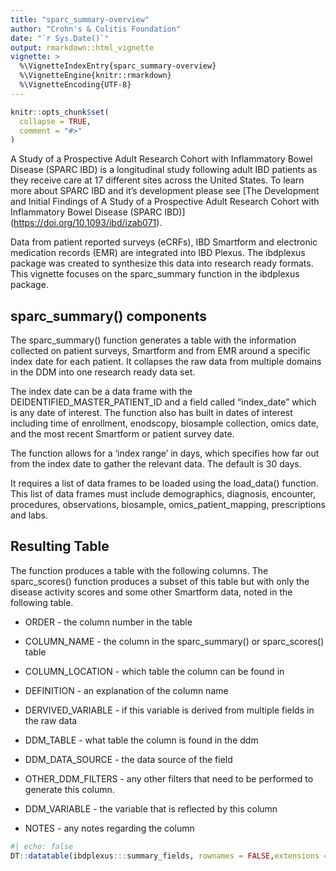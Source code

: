 ```yaml
---
title: "sparc_summary-overview"
author: "Crohn's & Colitis Foundation"
date: "`r Sys.Date()`"
output: rmarkdown::html_vignette
vignette: >
  %\VignetteIndexEntry{sparc_summary-overview}
  %\VignetteEngine{knitr::rmarkdown}
  %\VignetteEncoding{UTF-8}
---
```


```r
knitr::opts_chunk$set(
  collapse = TRUE,
  comment = "#>"
)
```

A Study of a Prospective Adult Research Cohort with Inflammatory Bowel Disease (SPARC IBD) is a longitudinal study following adult IBD patients as they receive care at 17 different sites across the United States. To learn more about SPARC IBD and it's development please see [The Development and Initial Findings of A Study of a Prospective Adult Research Cohort with Inflammatory Bowel Disease (SPARC IBD)] (<https://doi.org/10.1093/ibd/izab071>).

Data from patient reported surveys (eCRFs), IBD Smartform and electronic medication records (EMR) are integrated into IBD Plexus. The ibdplexus package was created to synthesize this data into research ready formats. This vignette focuses on the sparc_summary function in the ibdplexus package.

## sparc_summary() components

The sparc_summary() function generates a table with the information collected on patient surveys, Smartform and from EMR around a specific index date for each patient. It collapses the raw data from multiple domains in the DDM into one research ready data set.

The index date can be a data frame with the DEIDENTIFIED_MASTER_PATIENT_ID and a field called "index_date" which is any date of interest. The function also has built in dates of interest including time of enrollment, enodscopy, biosample collection, omics date, and the most recent Smartform or patient survey date.

The function allows for a 'index range' in days, which specifies how far out from the index date to gather the relevant data. The default is 30 days.

It requires a list of data frames to be loaded using the load_data() function. This list of data frames must include demographics, diagnosis, encounter, procedures, observations, biosample, omics_patient_mapping, prescriptions and labs.

## Resulting Table

The function produces a table with the following columns. The sparc_scores() function produces a subset of this table but with only the disease activity scores and some other Smartform data, noted in the following table.

-   ORDER - the column number in the table

-   COLUMN_NAME - the column in the sparc_summary() or sparc_scores() table

-   COLUMN_LOCATION - which table the column can be found in

-   DEFINITION - an explanation of the column name

-   DERVIVED_VARIABLE - if this variable is derived from multiple fields in the raw data

-   DDM_TABLE - what table the column is found in the ddm

-   DDM_DATA_SOURCE - the data source of the field

-   OTHER_DDM_FILTERS - any other filters that need to be performed to generate this column.

-   DDM_VARIABLE - the variable that is reflected by this column

-   NOTES - any notes regarding the column

```r
#| echo: false
DT::datatable(ibdplexus:::summary_fields, rownames = FALSE,extensions = 'Buttons', options = list(dom = 'Bfrtip', buttons = c('copy', 'excel')))
```
